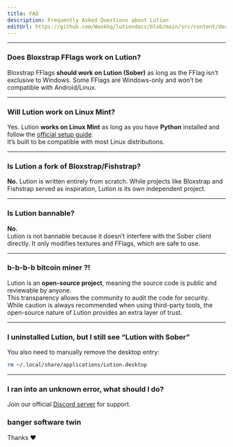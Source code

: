 ```yaml
---
title: FAQ
description: Frequently Asked Questions about Lution
editUrl: https://github.com/Wookhq/lutiondocs/blob/main/src/content/docs/lution/faq.mdx
---
```


***

### Does Bloxstrap FFlags work on Lution?
Bloxstrap FFlags **should work on Lution (Sober)** as long as the FFlag isn’t exclusive to Windows. Some FFlags are Windows-only and won’t be compatible with Android/Linux.

***

### Will Lution work on Linux Mint?
Yes. Lution **works on Linux Mint** as long as you have **Python** installed and follow the [official setup guide](/lution/installation/).  
It’s built to be compatible with most Linux distributions.

***

### Is Lution a fork of Bloxstrap/Fishstrap?
**No.** Lution is written entirely from scratch. While projects like Bloxstrap and Fishstrap served as inspiration, Lution is its own independent project.

***

### Is Lution bannable?
**No.**  
Lution is not bannable because it doesn’t interfere with the Sober client directly. It only modifies textures and FFlags, which are safe to use.

***

### b-b-b-b bitcoin miner ?!
Lution is an **open-source project**, meaning the source code is public and reviewable by anyone.  
This transparency allows the community to audit the code for security. While caution is always recommended when using third-party tools, the open-source nature of Lution provides an extra layer of trust.  

***

### I uninstalled Lution, but I still see “Lution with Sober”
You also need to manually remove the desktop entry:  
```bash
rm ~/.local/share/applications/Lution.desktop
````

---

### I ran into an unknown error, what should I do?

Join our official [Discord server](https://discord.com/invite/BXT7FYjTBa) for support.

### banger software twin

Thanks ❤️

<Analytics />
